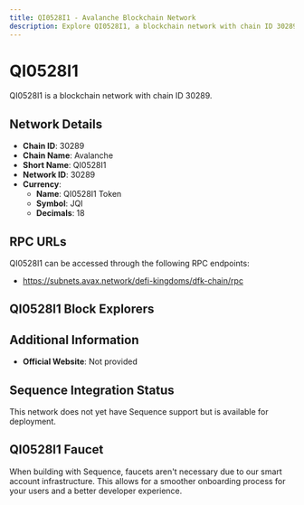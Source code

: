```yaml
--- 
title: QI0528I1 - Avalanche Blockchain Network
description: Explore QI0528I1, a blockchain network with chain ID 30289. Learn about its native currency, QI0528I1 Token, and how to interact with the network.
---
```


# QI0528I1

QI0528I1 is a blockchain network with chain ID 30289.

## Network Details

- **Chain ID**: 30289
- **Chain Name**: Avalanche
- **Short Name**: QI0528I1
- **Network ID**: 30289
- **Currency**: 
  - **Name**: QI0528I1 Token
  - **Symbol**: JQI
  - **Decimals**: 18

## RPC URLs

QI0528I1 can be accessed through the following RPC endpoints:

- https://subnets.avax.network/defi-kingdoms/dfk-chain/rpc

## QI0528I1 Block Explorers



## Additional Information

- **Official Website**: Not provided

## Sequence Integration Status

This network does not yet have Sequence support but is available for deployment.

## QI0528I1 Faucet

When building with Sequence, faucets aren't necessary due to our smart account infrastructure. This allows for a smoother onboarding process for your users and a better developer experience.
